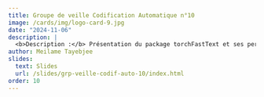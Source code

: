 ```yaml
---
title: Groupe de veille Codification Automatique n°10
image: /cards/img/logo-card-9.jpg
date: "2024-11-06"
description: |
  <b>Description :</b> Présentation du package torchFastText et ses performances sur la codification de l'APE
author: Meilame Tayebjee
slides:
  text: Slides
  url: /slides/grp-veille-codif-auto-10/index.html
order: 10
---
```

